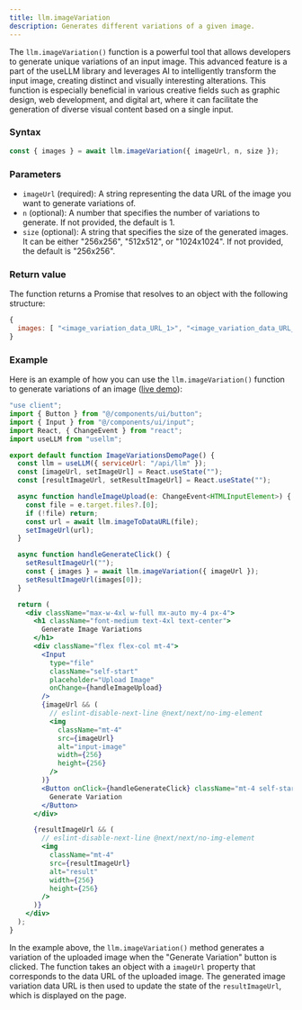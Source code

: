 ```yaml
---
title: llm.imageVariation
description: Generates different variations of a given image.
---
```


The `llm.imageVariation()` function is a powerful tool that allows developers to generate unique variations of an input image.
This advanced feature is a part of the useLLM library and leverages AI to intelligently transform the input image,
creating distinct and visually interesting alterations. This function is especially beneficial in various creative fields
such as graphic design, web development, and digital art, where it can facilitate the generation of diverse visual content
based on a single input.

### Syntax

```typescript
const { images } = await llm.imageVariation({ imageUrl, n, size });
```

### Parameters

- `imageUrl` (required): A string representing the data URL of the image you want to generate variations of.
- `n` (optional): A number that specifies the number of variations to generate. If not provided, the default is 1.
- `size` (optional): A string that specifies the size of the generated images.
  It can be either "256x256", "512x512", or "1024x1024". If not provided, the default is "256x256".

### Return value

The function returns a Promise that resolves to an object with the following structure:

```javascript
{
  images: [ "<image_variation_data_URL_1>", "<image_variation_data_URL_2>", ... ]
}
```

### Example

Here is an example of how you can use the `llm.imageVariation()` function to
generate variations of an image ([live demo](https://usellm.org/demo/image-variation)):

```jsx
"use client";
import { Button } from "@/components/ui/button";
import { Input } from "@/components/ui/input";
import React, { ChangeEvent } from "react";
import useLLM from "usellm";

export default function ImageVariationsDemoPage() {
  const llm = useLLM({ serviceUrl: "/api/llm" });
  const [imageUrl, setImageUrl] = React.useState("");
  const [resultImageUrl, setResultImageUrl] = React.useState("");

  async function handleImageUpload(e: ChangeEvent<HTMLInputElement>) {
    const file = e.target.files?.[0];
    if (!file) return;
    const url = await llm.imageToDataURL(file);
    setImageUrl(url);
  }

  async function handleGenerateClick() {
    setResultImageUrl("");
    const { images } = await llm.imageVariation({ imageUrl });
    setResultImageUrl(images[0]);
  }

  return (
    <div className="max-w-4xl w-full mx-auto my-4 px-4">
      <h1 className="font-medium text-4xl text-center">
        Generate Image Variations
      </h1>
      <div className="flex flex-col mt-4">
        <Input
          type="file"
          className="self-start"
          placeholder="Upload Image"
          onChange={handleImageUpload}
        />
        {imageUrl && (
          // eslint-disable-next-line @next/next/no-img-element
          <img
            className="mt-4"
            src={imageUrl}
            alt="input-image"
            width={256}
            height={256}
          />
        )}
        <Button onClick={handleGenerateClick} className="mt-4 self-start">
          Generate Variation
        </Button>
      </div>

      {resultImageUrl && (
        // eslint-disable-next-line @next/next/no-img-element
        <img
          className="mt-4"
          src={resultImageUrl}
          alt="result"
          width={256}
          height={256}
        />
      )}
    </div>
  );
}
```

In the example above, the `llm.imageVariation()` method generates a variation of the uploaded image when
the "Generate Variation" button is clicked. The function takes an object with a `imageUrl` property that
corresponds to the data URL of the uploaded image. The generated image variation data URL is then used to
update the state of the `resultImageUrl`, which is displayed on the page.
